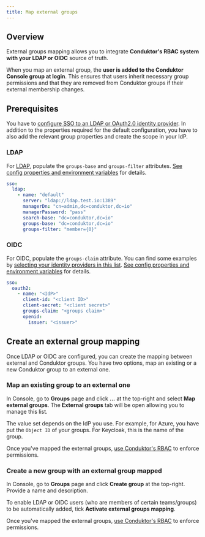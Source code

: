 ```yaml
---
title: Map external groups
---
```


## Overview

External groups mapping allows you to integrate **Conduktor's RBAC system with your LDAP or OIDC** source of truth.

When you map an external group, the **user is added to the Conduktor Console group at login**. This ensures that users inherit necessary group permissions and that they are removed from Conduktor groups if their external membership changes.

## Prerequisites

You have to [configure SSO to an LDAP or OAuth2.0 identity provider](/platform/category/configure-sso/). In addition to the properties required for the default configuration, you have to also add the relevant group properties and create the scope in your IdP.

### LDAP

For [LDAP](/platform/get-started/configuration/user-authentication/SSO/ldap/), populate the `groups-base` and `groups-filter` attributes. [See config properties and environment variables](/platform/get-started/configuration/env-variables/#ldap-properties) for details.

```yaml title="platform-config.yaml"
sso:
  ldap:
    - name: "default"
      server: "ldap://ldap.test.io:1389"
      managerDn: "cn=admin,dc=conduktor,dc=io"
      managerPassword: "pass"
      search-base: "dc=conduktor,dc=io"
      groups-base: "dc=conduktor,dc=io"
      groups-filter: "member={0}"
```

### OIDC

For OIDC, populate the `groups-claim` attribute. You can find some examples by [selecting your identity providers in this list](/platform/category/configure-sso/). [See config properties and environment variables](/platform/get-started/configuration/env-variables/#oauth2-properties) for details.

```yaml title="platform-config.yaml"
sso:
  oauth2:
    - name: "<IdP>"
      client-id: "<client ID>"
      client-secret: "<client secret>"
      groups-claim: "<groups claim>"
      openid:
        issuer: "<issuer>"
```

## Create an external group mapping

Once LDAP or OIDC are configured, you can create the mapping between external and Conduktor groups. You have two options, map an existing or a new Conduktor group to an external one.

### Map an existing group to an external one

In Console, go to **Groups** page and click **...** at the top-right and select **Map external groups**. The **External groups** tab will be open allowing you to manage this list.

The value set depends on the IdP you use. For example, for Azure, you have put the `Object ID` of your groups. For Keycloak, this is the name of the group.

Once you've mapped the external groups, [use Conduktor's RBAC](/platform/navigation/settings/rbac/) to enforce permissions.

### Create a new group with an external group mapped

In Console, go to **Groups** page and click **Create group** at the top-right. Provide a name and description.

To enable LDAP or OIDC users (who are members of certain teams/groups) to be automatically added, tick **Activate external groups mapping**.

Once you've mapped the external groups, [use Conduktor's RBAC](/platform/navigation/settings/rbac/) to enforce permissions.


